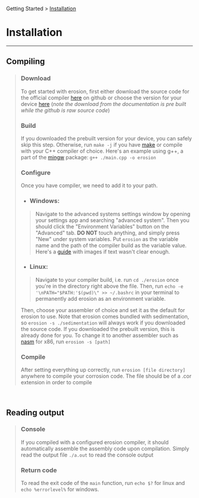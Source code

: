 Getting Started > [Installation](/docs/installation/)
# Installation
---
## Compiling
> ### Download
> To get started with erosion, first either download the source code for the official compiler [here](https://github.com/sireButItsUnique/erosion-compiler) 
> on github or choose the version for your device [here](https://github.com/sireButItsUnique/erosion-compiler)
> (*note the download from the documentation is pre built while the github is raw source code*)
>
> ### Build
> If you downloaded the prebuilt version for your device, you can safely skip this step. Otherwise, run 
> `make -j`
> if you have [make](https://www.gnu.org/software/make/) or compile with your C++ compiler of choice. 
> Here's an example using g++, a part of the [mingw](https://www.mingw-w64.org/downloads/) package:
> `g++ ./main.cpp -o erosion`
> 
> ### Configure
> Once you have compiler, we need to add it to your path. 
>
> - ### Windows:
>> Navigate to the advanced systems settings window by opening your settings app and searching "advanced system".
>> Then you should click the "Environment Variables" button on the "Advanced" tab. **DO NOT** touch anything, and simply press "New" 
>> under system variables. Put `erosion` as the variable name and the path of the compiler build as the variable value. 
>> Here's a [guide](https://docs.oracle.com/en/database/oracle////machine-learning/oml4r/1.5.1/oread/creating-and-modifying-environment-variables-on-windows.html#GUID-DD6F9982-60D5-48F6-8270-A27EC53807D0)
>> with images if text wasn't clear enough.
> - ### Linux:  
>> Navigate to your compiler build, i.e. run `cd ./erosion` once you're in the directory right above the file. Then, run `echo -e '\nPATH="$PATH:'$(pwd)\" >> ~/.bashrc` in your terminal
>> to permanently add erosion as an environment variable.  
>  
> Then, choose your assembler of choice and set it as the default for erosion to use. Note that erosion comes bundled with sedimentation,
> so `erosion -s ./sedimentation` will always work if you downloaded the source code. If you downloaded the prebuilt version, this is
> already done for you. To change it to another assembler such as [nasm](https://www.nasm.us/) for x86, run `erosion -s [path]` 
>
> ### Compile
> After setting everything up correctly, run `erosion [file directory]` anywhere to compile your corrosion code. The file should be
> of a .cor extension in order to compile

&nbsp;
## Reading output
> ### Console
> If you compiled with a configured erosion compiler, it should automatically assemble the assembly code
> upon compilation. Simply read the output file `./a.out` to read the console output
> ### Return code
> To read the exit code of the `main` function, run `echo $?` for linux and `echo %errorlevel%` for windows.

